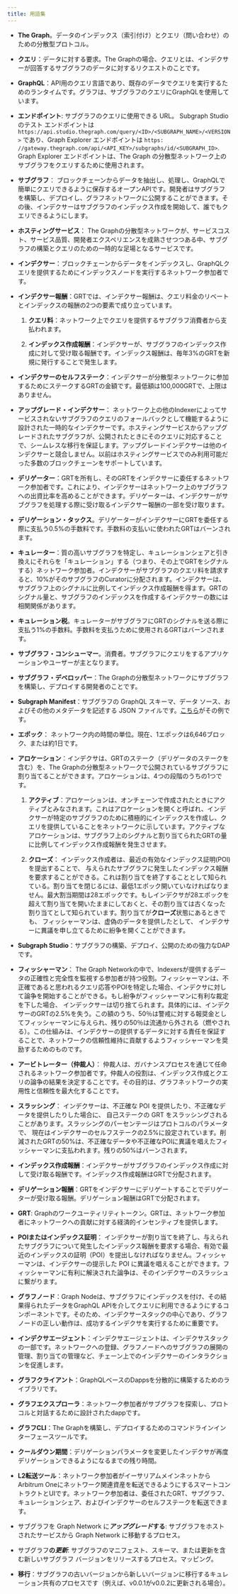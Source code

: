```yaml
---
title: 用語集
---
```


- **The Graph**。データのインデックス（索引付け）とクエリ（問い合わせ）のための分散型プロトコル。

- **クエリ**：データに対する要求。The Graphの場合、クエリとは、インデクサーが回答するサブグラフのデータに対するリクエストのことです。

- **GraphQL**：API用のクエリ言語であり、既存のデータでクエリを実行するためのランタイムです。グラフは、サブグラフのクエリにGraphQLを使用しています。

- **エンドポイント**: サブグラフのクエリに使用できる URL。 Subgraph Studio のテスト エンドポイントは `https://api.studio.thegraph.com/query/<ID>/<SUBGRAPH_NAME>/<VERSION>` であり、Graph Explorer エンドポイントは `https: //gateway.thegraph.com/api/<API_KEY>/subgraphs/id/<SUBGRAPH_ID>`. Graph Explorer エンドポイントは、The Graph の分散型ネットワーク上のサブグラフをクエリするために使用されます。

- **サブグラフ**： ブロックチェーンからデータを抽出し、処理し、GraphQLで簡単にクエリできるように保存するオープンAPIです。開発者はサブグラフを構築し、デプロイし、グラフネットワークに公開することができます。その後、インデクサーはサブグラフのインデックス作成を開始して、誰でもクエリできるようにします。

- **ホスティングサービス**： The Graphの分散型ネットワークが、サービスコスト、サービス品質、開発者エクスペリエンスを成熟させつつある中、サブグラフの構築とクエリのための一時的な足場となるサービスです。

- **インデクサー**：ブロックチェーンからデータをインデックスし、GraphQLクエリを提供するためにインデックスノードを実行するネットワーク参加者です。

- **インデクサー報酬**：GRTでは、インデクサー報酬は、クエリ料金のリベートとインデックスの報酬の2つの要素で成り立っています。

  1. **クエリ料**：ネットワーク上でクエリを提供するサブグラフ消費者から支払われます。

  2. **インデックス作成報酬**：インデクサーが、サブグラフのインデックス作成に対して受け取る報酬です。インデックス報酬は、毎年3%のGRTを新規に発行することで発生します。

- **インデクサーのセルフステーク**：インデクサーが分散型ネットワークに参加するためにステークするGRTの金額です。最低額は100,000GRTで、上限はありません。

- **アップグレード・インデクサー**： ネットワーク上の他のIndexerによってサービスされないサブグラフのクエリのフォールバックとして機能するように設計された一時的なインデクサーです。ホスティングサービスからアップグレードされたサブグラフが、公開されたときにそのクエリに対応することで、シームレスな移行を保証します。アップグレードインデクサーは他のインデクサーと競合しません。以前はホスティングサービスでのみ利用可能だった多数のブロックチェーンをサポートしています。

- **デリゲーター**：GRTを所有し、そのGRTをインデクサーに委任するネットワーク参加者です。これにより、インデクサーはネットワーク上のサブグラフへの出資比率を高めることができます。デリゲーターは、インデクサーがサブグラフを処理する際に受け取るインデクサー報酬の一部を受け取ります。

- **デリゲーション・タックス**。デリゲーターがインデクサーにGRTを委任する際に支払う0.5%の手数料です。手数料の支払いに使われたGRTはバーンされます。

- **キュレーター**：質の高いサブグラフを特定し、キュレーションシェアと引き換えにそれらを「キュレーション」する（つまり、その上でGRTをシグナルする）ネットワーク参加者。インデクサーがサブグラフのクエリ料を請求すると、10%がそのサブグラフのCuratorに分配されます。インデクサーは、サブグラフ上のシグナルに比例してインデックス作成報酬を得ます。GRTのシグナル量と、サブグラフのインデックスを作成するインデクサーの数には相関関係があります。

- **キュレーション税**。キュレーターがサブグラフにGRTのシグナルを送る際に支払う1%の手数料。手数料を支払うために使用されるGRTはバーンされます。

- **サブグラフ・コンシューマー**。消費者。サブグラフにクエリをするアプリケーションやユーザーが主となります。

- **サブグラフ・デベロッパー**：The Graphの分散型ネットワークにサブグラフを構築し、デプロイする開発者のことです。

- **Subgraph Manifest**：サブグラフの GraphQL スキーマ、データ ソース、およびその他のメタデータを記述する JSON ファイルです。[こちら](https://ipfs.io/ipfs/QmVQdzeGdPUiLiACeqXRpKAYpyj8Z1yfWLMUq7A7WundUf)がその例です。

- **エポック**： ネットワーク内の時間の単位。現在、1エポックは6,646ブロック、または約1日です。

- **アロケーション**：インデクサは、GRTのステーク（デリゲータのステークを含む）を、The Graphの分散型ネットワークで公開されているサブグラフに割り当てることができます。アロケーションは、4つの段階のうちの1つです。

  1. **アクティブ**：アロケーションは、オンチェーンで作成されたときにアクティブとみなされます。これはアロケーションを開くと呼ばれ、インデクサーが特定のサブグラフのために積極的にインデックスを作成し、クエリを提供していることをネットワークに示しています。アクティブなアロケーションは、サブグラフ上のシグナルと割り当てられたGRTの量に比例してインデックス作成報酬を発生させます。

  2. **クローズ**： インデックス作成者は、最近の有効なインデックス証明(POI) を提出することで、 与えられたサブグラフに発生したインデックス報酬を要求することができる。これは割り当てを終了することとして知られている。割り当てを閉じるには、最低1エポック開いていなければなりません。最大割当期間は28エポックです。もしインデクサが28エポックを超えて割り当てを開いたままにしておくと、その割り当ては古くなった割り当てとして知られています。割り当てが**クローズ**状態にあるときでも、 フィッシャーマンは、虚偽のデータを提供したとして、 インデクサーに異議を申し立てるために紛争を開くことができます。

- **Subgraph Studio**：サブグラフの構築、デプロイ、公開のための強力なDAPです。

- **フィッシャーマン**： The Graph Networkの中で、Indexersが提供するデータの正確性と完全性を監視する参加者が持つ役割。フィッシャーマンは、不正確であると思われるクエリ応答やPOIを特定した場合、インデクサに対して論争を開始することができる。もし紛争がフィッシャーマンに有利な裁定を下した場合、 インデックサーは切り捨てられます。具体的には、インデクサーのGRTの2.5%を失う。この額のうち、50％は警戒に対する報奨金としてフィッシャーマンに与えられ、残りの50％は流通から外される（燃やされる）。この仕組みは、インデクサーの提供するデータに対する責任を保証することで、ネットワークの信頼性維持に貢献するようフィッシャーマンを奨励するためのものです。

- **アービトレーター（仲裁人）**： 仲裁人は、ガバナンスプロセスを通じて任命されるネットワーク参加者です。仲裁人の役割は、インデックス作成とクエリの論争の結果を決定することです。その目的は、グラフネットワークの実用性と信頼性を最大化することです。

- **スラッシング**： インデクサーは、不正確な POI を提供したり、不正確なデータを提供したりした場合に、 自己ステークの GRT をスラッシングされることがあります。スラッシングのパーセンテージはプロトコルのパラメータで、 現在はインデクサーのセルフステークの2.5%に設定されています。削減されたGRTの50%は、不正確なデータや不正確なPOIに異議を唱えたフィッシャーマンに支払われます。残りの50%はバーンされます。

- **インデックス作成報酬**：インデクサーがサブグラフのインデックス作成に対して受け取る報酬です。インデックス作成報酬はGRTで分配されます。

- **デリゲーション報酬**：GRTをインデクサーにデリゲートすることでデリゲーターが受け取る報酬。デリゲーション報酬はGRTで分配されます。

- **GRT**: Graphのワークユーティリティトークン。GRTは、ネットワーク参加者にネットワークへの貢献に対する経済的インセンティブを提供します。

- **POIまたはインデックス証明**： インデクサーが割り当てを終了し、与えられたサブグラフについて発生したインデックス報酬を要求する場合、有効で最近のインデックスの証明（POI）を提出しなければなりません。フィッシャーマンは、インデクサーの提示した POI に異議を唱えることができます。フィッシャーマンに有利に解決された論争は、そのインデクサーのスラッシュに繋がります。

- **グラフノード**：Graph Nodeは、サブグラフにインデックスを付け、その結果得られたデータをGraphQL APIを介してクエリに利用できるようにするコンポーネントです。そのため、インデクサースタックの中心であり、グラフノードの正しい動作は、成功するインデクサを実行するために重要です。

- **インデクサエージェント**：インデクサエージェントは、インデクサスタックの一部です。ネットワークへの登録、グラフノードへのサブグラフの展開の管理、割り当ての管理など、チェーン上でのインデクサーのインタラクションを促進します。

- **グラフクライアント**：GraphQLベースのDappsを分散的に構築するためのライブラリです。

- **グラフエクスプローラ**：ネットワーク参加者がサブグラフを探索し、プロトコルと対話するために設計されたdappです。

- **グラフCLI**：The Graphを構築し、デプロイするためのコマンドラインインターフェースツールです。

- **クールダウン期間**：デリゲーションパラメータを変更したインデクサが再度デリゲーションできるようになるまでの残り時間。

- **L2転送ツール**：ネットワーク参加者がイーサリアムメインネットからArbitrum Oneにネットワーク関連資産を転送できるようにするスマートコントラクトとUIです。ネットワーク参加者は、委任されたGRT、サブグラフ、キュレーションシェア、およびインデクサーのセルフステークを転送できます。

- サブグラフを Graph Network に***アップグレード*する**: サブグラフをホストされたサービスから Graph Network に移動するプロセス。

- サブグラフ**の*更新***: サブグラフのマニフェスト、スキーマ、または更新を含む新しいサブグラフ バージョンをリリースするプロセス。マッピング。

- **移行**：サブグラフの古いバージョンから新しいバージョンに移行するキュレーション共有のプロセスです（例えば、v0.0.1がv0.0.2に更新される場合）。
